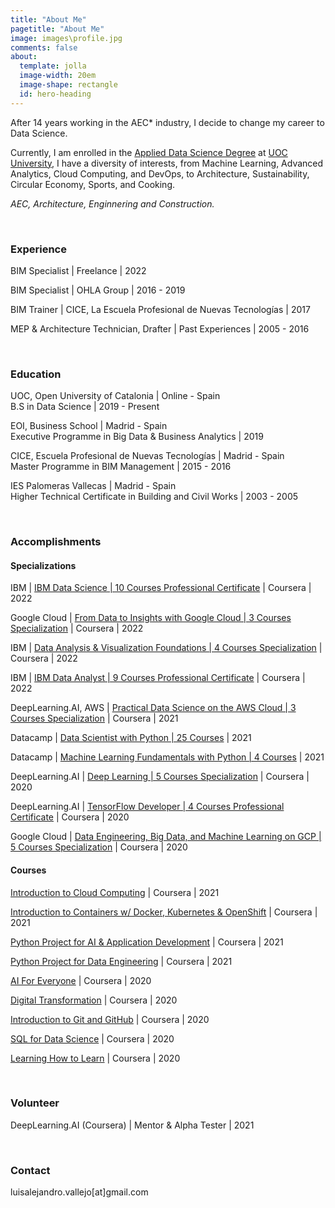 ```yaml
---
title: "About Me"
pagetitle: "About Me"
image: images\profile.jpg
comments: false
about:
  template: jolla
  image-width: 20em
  image-shape: rectangle
  id: hero-heading
---
```

::: {#hero-heading}

After 14 years working in the AEC* industry, I decide to change my career to Data Science.

Currently, I am enrolled in the [Applied Data Science Degree](https://estudios.uoc.edu/es/grados/data-science/presentacion) at [UOC University](https://www.uoc.edu/portal/es/index.html), I have a diversity of interests, from Machine Learning, Advanced Analytics, Cloud Computing, and DevOps, to Architecture, Sustainability, Circular Economy, Sports, and Cooking.

*AEC, Architecture, Enginnering and Construction.*

\

### Experience

BIM Specialist | Freelance | 2022

BIM Specialist | OHLA Group | 2016 - 2019

BIM Trainer | CICE, La Escuela Profesional de Nuevas Tecnologías | 2017

MEP & Architecture Technician, Drafter | Past Experiences | 2005 - 2016

\

### Education

UOC, Open University of Catalonia | Online - Spain
\
B.S in Data Science | 2019 - Present

EOI, Business School | Madrid - Spain
\
Executive Programme in Big Data & Business Analytics | 2019

CICE, Escuela Profesional de Nuevas Tecnologías | Madrid - Spain
\
Master Programme in BIM Management | 2015 - 2016

IES Palomeras Vallecas | Madrid - Spain
\
Higher Technical Certificate in Building and Civil Works | 2003 - 2005

\

### Accomplishments

#### Specializations

IBM | [IBM Data Science | 10 Courses Professional Certificate](https://www.coursera.org/account/accomplishments/professional-cert/NF5R8W5J9MDE) | Coursera | 2022

Google Cloud | [From Data to Insights with Google Cloud | 3 Courses Specialization](https://www.coursera.org/account/accomplishments/specialization/GPMLSXD4W447) | Coursera | 2022

IBM | [Data Analysis & Visualization Foundations | 4 Courses Specialization](https://www.coursera.org/account/accomplishments/specialization/RL4JE3Q38T8G) | Coursera | 2022

IBM | [IBM Data Analyst | 9 Courses Professional Certificate](https://www.coursera.org/professional-certificates/ibm-data-analyst) | Coursera | 2022

DeepLearning.AI, AWS | [Practical Data Science on the AWS Cloud | 3 Courses Specialization](https://www.coursera.org/account/accomplishments/specialization/ZH9SX5STF5FW) | Coursera | 2021

Datacamp | [Data Scientist with Python | 25 Courses](https://www.datacamp.com/statement-of-accomplishment/track/6fbb7f0e9e5f7bc68194ed4f49a37e6ff0d4b8dc) | 2021

Datacamp | [Machine Learning Fundamentals with Python | 4 Courses](https://www.datacamp.com/statement-of-accomplishment/track/2b1fceb9871f361ce404935426d935a4d4d48225) | 2021

DeepLearning.AI | [Deep Learning | 5 Courses Specialization](https://www.coursera.org/account/accomplishments/specialization/7598QNCVJ9UJ) | Coursera | 2020

DeepLearning.AI | [TensorFlow Developer | 4 Courses Professional Certificate](https://www.coursera.org/account/accomplishments/professional-cert/6Z2GJRDKFGKT) | Coursera | 2020

Google Cloud | [Data Engineering, Big Data, and Machine Learning on GCP | 5 Courses Specialization](https://www.coursera.org/account/accomplishments/specialization/3BSQDJAWHYWP) | Coursera | 2020

#### Courses

[Introduction to Cloud Computing](https://www.coursera.org/account/accomplishments/verify/S9K2UK6SSFKZ) | Coursera | 2021

[Introduction to Containers w/ Docker, Kubernetes & OpenShift](https://www.coursera.org/account/accomplishments/verify/HNPTJQQ7D5ZF) | Coursera | 2021

[Python Project for AI & Application Development](https://www.coursera.org/account/accomplishments/verify/HVUZ94CTFST7) | Coursera | 2021

[Python Project for Data Engineering](https://www.coursera.org/account/accomplishments/verify/2KAXT5EJLRYV) | Coursera | 2021

[AI For Everyone](https://www.coursera.org/account/accomplishments/verify/GV54LFQP8DSG) | Coursera | 2020

[Digital Transformation](https://www.coursera.org/account/accomplishments/verify/GKY9UXJZQ26D) | Coursera | 2020

[Introduction to Git and GitHub](https://www.coursera.org/account/accomplishments/verify/EW4ES2Q97KVB) | Coursera | 2020

[SQL for Data Science](https://www.coursera.org/account/accomplishments/verify/7G6QQUMZFRY7) | Coursera | 2020

[Learning How to Learn](https://www.coursera.org/account/accomplishments/verify/DSVUBU4DRCNX) | Coursera | 2020

\

### Volunteer

DeepLearning.AI (Coursera) | Mentor & Alpha Tester | 2021

\

### Contact

luisalejandro.vallejo[at]gmail.com

:::